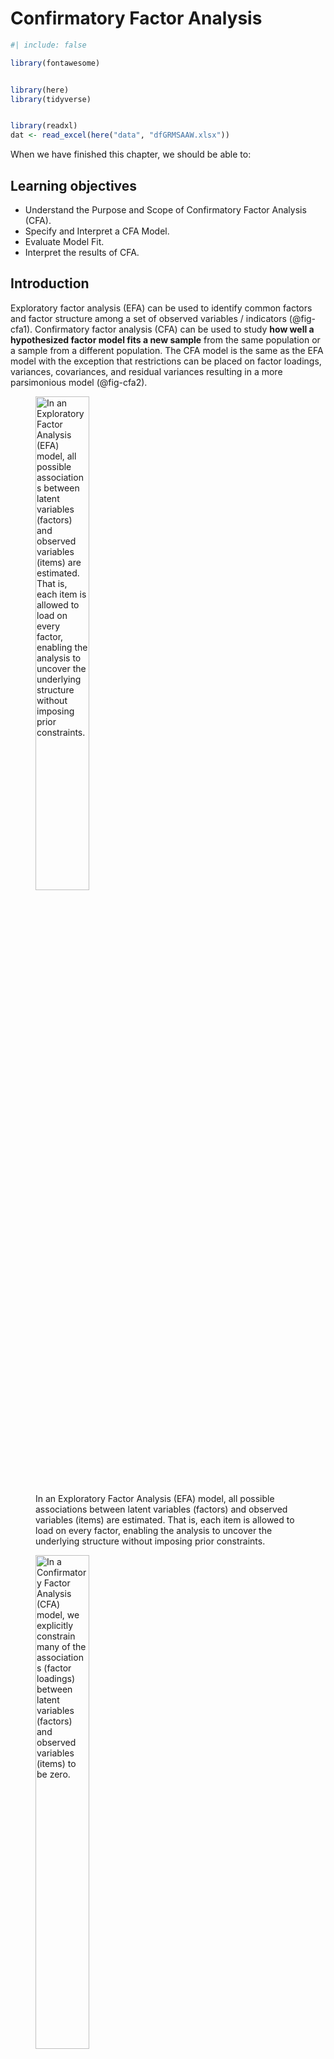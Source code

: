 # Confirmatory Factor Analysis {#sec-cfa}

```r
#| include: false

library(fontawesome)


library(here)
library(tidyverse)


library(readxl)
dat <- read_excel(here("data", "dfGRMSAAW.xlsx"))
```

When we have finished this chapter, we should be able to:

::: {.callout-caution icon="false"}
## Learning objectives

-   Understand the Purpose and Scope of Confirmatory Factor Analysis (CFA).
-   Specify and Interpret a CFA Model.
-   Evaluate Model Fit.
-   Interpret the results of CFA.
:::

## Introduction

Exploratory factor analysis (EFA) can be used to identify common factors and factor structure among a set of observed variables / indicators (@fig-cfa1). Confirmatory factor analysis (CFA) can be used to study **how well a hypothesized factor model fits a new sample** from the same population or a sample from a different population. The CFA model is the same as the EFA model with the exception that restrictions can be placed on factor loadings, variances, covariances, and residual variances resulting in a more parsimonious model (@fig-cfa2).

![In an Exploratory Factor Analysis (EFA) model, all possible associations between latent variables (factors) and observed variables (items) are estimated. That is, each item is allowed to load on every factor, enabling the analysis to uncover the underlying structure without imposing prior constraints.](images/cfa1.png){#fig-cfa1 width="45%"}

![In a Confirmatory Factor Analysis (CFA) model, we explicitly constrain many of the associations (factor loadings) between latent variables (factors) and observed variables (items) to be zero.](images/cfa2.png){#fig-cfa2 width="45%"}

## First-order CFA model

**EXAMPLE DATA**

Our data analysis is based on the paper published by Keum et al's Gendered Racial Microaggressions Scale for Asian American Women. This article reported support for a total scale score (22 items) and four subscales. Items were rated on a 6-point Likert scale ranging from 0 (not at all stressful) to 5 (extremely stressful).

```r
#| echo: false
#| label: fig-dfGRMSAAW0
#| fig-cap: Table with raw data.

DT::datatable(dat, extensions = c('Scroller', 'Buttons'), rownames = FALSE,
              options = list(deferRender = F, dom = 'Bt', scrollY = 452, scroller = TRUE, scrollX = T, pageLength = 10, buttons = 
      list(list(
        extend = 'csv',
        filename = 'dfGRMSAAW'
      ))))

```

Below, we outline the four subscales, including the number of items in each, their abbreviations, and a sample item representing each factor:

-   Ascribed Submissiveness (9 items)
    -   Others expect me to be submissive. (AS1)
    -   Others have been surprised when I disagree with them. (AS2)
    -   Others take my silence as a sign of compliance. (AS3)
    -   Others have been surprised when I do things independent of my family. (AS4)
    -   Others have implied that AAW seem content for being a subordinate. (AS5)
    -   Others treat me as if I will always comply with their requests. (AS6)
    -   Others expect me to sacrifice my own needs to take care of others (e.g., family, partner) because I am an AAW. (AS7)
    -   Others have hinted that AAW are not assertive enough to be leaders. (AS8)
    -   Others have hinted that AAW seem to have no desire for leadership. (AS9)
-   Asian Fetishism (4 items)
    -   Others express sexual interest in me because of my Asian appearance. (AF1)
    -   Others take sexual interest in AAW to fulfill their fantasy. (AF2)
    -   Others take romantic interest in AAW just because they never had sex with an AAW before. (AF3)
    -   Others have treated me as if I am always open to sexual advances. (AF4)
-   Media Invalidation (5 items)
    -   I see non-Asian women being casted to play female Asian characters.(MI1)
    -   I rarely see AAW playing the lead role in the media. (MI2)
    -   I rarely see AAW in the media. (MI3)
    -   I see AAW playing the same type of characters (e.g., Kung Fu woman, sidekick, mistress, tiger mom) in the media. (MI4)
    -   I see AAW characters being portrayed as emotionally distant (e.g., cold-hearted, lack of empathy) in the media. (MI5)
-   Assumptions of Universal Appearance (4 items)
    -   Others have talked about AAW as if they all have the same facial features (e.g., eye shape, skin tone). (AUA1)
    -   Others have suggested that all AAW look alike.(AUA2)
    -   Others have talked about AAW as if they all have the same body type (e.g., petite, tiny, small-chested). (AUA3)
    -   Others have pointed out physical traits in AAW that do not look 'Asian'.

![A simple path diagram of four first-order CFA model.](images/cfa4.png){#fig-cfa4 width="45%"}

The equations of the model are:

$$AS_1 = intercept1 + l_1 \cdot AS + e_1$$

$$AS_2 = intercept2 + l_2 \cdot AS + e_2$$

$$AS_3 = intercept3 + l_3 \cdot AS + e_3$$ ...

$$AS_9 = intercept9 + l_9 \cdot AS + e_9$$

$$AF_1 = intercept10 + l_{10} \cdot AF + e_{10}$$

$$AF_2 = intercept11 + l_{11} \cdot AF + e_{11}$$

etc.

where $l_{1}, l_{2}, ...$ are the loadings.

## Example of GRMSAAW Stress Appraisal

On the Jamovi top menu navigate to

```mermaid
flowchart LR
  A(Analyses) -.-> B(Factor) -.-> C(Confirmatory Factor Analysis)
```

as shown below (@fig-cfa5).

![Select Confirmatory Factor Analysis from Factor.](images/cfa5.png){#fig-cfa5 width="70%"}

The *Confirmatory Factor Analysis box* opens. Select the AS1-AS9 variables from the left-hand pane, transfer them into the "Factors" box and give then the label "AS" (@fig-cfa6):

![Select AS1-AS9 for the fisrt factor named AS.](images/cfa6.png){#fig-cfa6 width="70%"}

Next, add a new Factor in the "Factors" box and label it “AF”. Select the AF1-AF4 variables and transfer them into the "Factors" box under the “Conscientiousness” label (@fig-cfa7):

![Select AF1-AF4 for the second factor named AF.](images/cfa7.png){#fig-cfa7 width="70%"}

Similarly, add a new factor to the "Factors" box and label it “MI”. Then, select the MI1–MI5 variables and move them into the "Factors" box under the “MI” label. Next, add another new factor labeled “AUA”, and transfer the AUA1–AUA4 variables into the "Factors" box under the “AUA” label.

By default, Jamovi standardizes the latent variables so that their variances are equal to 1 (**Factor Variances = 1**), while keeping the observed indicator variables on their original measurement scales. In this case, the factor loadings (estimates) represent the change in the unstandardized observed variable associated with a one standard deviation increase in the standardized latent variable.

We have also the option to set the first item of each factor as a reference by constraining its loading to 1 (**Scale factor = scale first indicator**). Let's apply this constraint (@fig-cfa10).

![Select Options, Estimates, Model fit measures and Plots provided for CFA.](images/cfa10.png){#fig-cfa10 width="70%"}

## Results

### Factor Loadings (regression coefficients) table

![Path diagram of four first-order CFA model.](images/cfa8.png){#fig-cfa8 width="95%"}

-   *Estimate* contains the estimated or fixed parameter value for each model parameter. Note that in the unstandardized solution, the first items for each factor—such as AS1, AF1, MI1, and AUA1—may appear incomplete, showing only a fixed value of 1.000. When a coefficient is fixed for identification purposes, it does not have an associated standard error and, as a result, no significance test is performed.

::: content-box-blue
**Example**

The unstandardized loading for AS2 is estimated at 1.132. This indicates that for every one-unit increase in the latent factor AS, the score on indicator AS2 is estimated to increase by 1.132 points on the 0-to-5 stress scale. This indicates that AS2 increases 0.132 points more than the reference indicator AS1.
:::

-   *SE* is the standard error for each estimated parameter.

-   *95% Confidence Interval* is the confidence intervakl for each estimated parameter.

-   *Z-value* is the Wald statistic (the parameter divided by its SE).

-   *P(\>\|z\|)* is the p value for testing the null hypothesis that the parameter equals zero in the population.

-   *Stand. Estimate* both latent and observed variables are standardized; this is considered the "completely standardized solution". Therefore, the standardized estimate represents the change in the standardized observed variable for a one standard deviation change in the standardized latent variable. They can be directly compared across different indicators and latent variables.

### Factor Variances and Covariances

![Variances and covariances between factors.](images/cfa11.png){#fig-cfa11 width="95%"}

 

![Variances and covariances between factors in path diagram.](images/cfa13.png){#fig-cfa13 width="95%"}

 

### Residuals covariances (error terms)

![Error terms of the observed variables.](images/cfa12.png){#fig-cfa12 width="95%"}

 

![Error terms of the observed variables in path diagram.](images/cfa14.png){#fig-cfa14 width="95%"}

 

### Model Fit in CFA

There are many measures of fit in Confirmatory Factor Analysis:

![Measures of fit in Confirmatory Factor Analysis.](images/cfa501.png){#fig-cfa501 width="70%"}

-   **Chi-square test**. The chi-square test can be used to assess whether the model fits the data adequately. A non-significant chi-square value (e.g., p ≥ 0.05) indicates that the model fits the data reasonably well. However, the test is highly sensitive to sample size—tending to yield non-significant results in small samples even when fit is poor, and significant results in large samples even when the model fits well.

-   **The Comparative Fit Index (CFI):** The CFI is an incremental fit index, meaning it evaluates how much the hypothesized model improves upon a baseline (or null) model that assumes no associations among variables. CFI values range from 0 to 1, with higher values indicating better fit. (Rule of thumb: CFI values above 0.90 are generally considered indicative of acceptable model fit, while values above 0.95 suggest a good model fit).

-   **Tucker-Lewis Index (TLI):** The TLI penalizes model complexity more heavily than the CFI. TLI values can sometimes exceed 1.0, making the index somewhat unstable. Given the close association between TLI and CFI, it is generally recommended to report only one of the two.

-   **RMSEA (Root Mean Square Error of Approximation):** The RMSEA is an absolute fit index interpreted as a badness-of-fit measure, with 0.00 indicating a perfect fit. It tends to favor models with more degrees of freedom and larger sample sizes. A unique feature of RMSEA is that it is accompanied by a 90% confidence interval. Although there is ongoing debate about acceptable RMSEA values, a common consensus is that $RMSEA \geq 0.10$ indicates poor fit, while $RMSEA \leq 0.06$ suggests a good fit. When interpreting the RMSEA, it's important to examine the upper bound of the confidence interval to ensure it does not approach problematic levels.

-   **SRMR (Standardized Root Mean Square Residual):** The SRMR is another absolute fit index and, like RMSEA, is a badness-of-fit statistic—values closer to 0.00 indicate better fit. The SRMR is a standardized version of the Root Mean Square Residual (RMR), which measures the mean absolute covariance residual. Standardization facilitates interpretation across different models. Poor model fit is typically flagged when $SRMR \geq 0.10$.

According to Hu and Bentler (1999), an acceptable fit is achieved when $CFI \geq 0.95$ and $SRMR \leq 0.08$—a guideline known as the combination rule. This recommendation, however, remains a topic of debate.

The conventional cutoffs for the aforementioned model fit indices – like any rule of thumb – should be applied with caution. Additionally, these indices do not always align with one another, which is why researchers often examine multiple fit indices to make an informed judgment about whether a model adequately fits the data.

Using these criteria, we can evaluate how well our hypothesized factor model fits the sample data.

![Model Fit statistical test and measures.](images/cfa9.png){#fig-cfa9 width="55%"}

 

**In summary**

| Criteria | Our Results | Criteria met? |
|:------------------------|:---------------------------:|:----------------:|
| Standardized Estimates significant, strong | AS: 0.50 to 0.65; AF: 0.42 to 0.62; MI: 0.38 to 0.58; AUA: 0.54 to 0.63 | Yes |
| Non-significant chi-square | $\chi ^{2}(203) = 232.453, p = 0.076$ | Yes |
| $CFI\geq 0.95$ | CFI = 0.976 | Yes |
| $RMSEA\leq 0.05$ (but definitely \< 0.10) | RMSEA = 0.022, 90%CI(0.000, 0.034) | Yes |
| $SRMR\leq 0.08$ (but definitely \< 0.10) | SRMR = 0.045 | Yes |
| Combination rule: $CFI \geq 0.95$ and $SRMR \leq 0.08$ | CFI = 0.976, SRMR = 0.045 | Yes |

## Path diafram of the first-rder correlated four-factors CFA model

For each factor, one item (typically the first listed on the left) should be specified as the reference indicator and is represented with a dashed line. In the unstandardized solution, its loading is fixed to 1.0 to establish the scale of the latent variable (@fig-cfa3).

![Path diafram of the first-rder correlated four-factors CFA model (unstandardized).](images/cfa3.png){#fig-cfa3 width="100%"}

## Report the results

> We evaluated a first-order, correlated factors model where each of the 22 items loaded onto one of four factors and the factors were free to correlate. Standardized estimates ranged between 0.50 to 0.65 on the AS factor, 0.42 to 0.62 on the AF factor, 0.38 to 0.58 on MI factor, and 0.54 to 0.63 on AUA factor. The Chi-square index was not statistically significant ($\chi ^{2}(203)=232.5, p = 0.076$) indicating reasonable fit. The CFI value of 0.976 exceeded the recommendation of 0.95. The RMSEA = 0.022 (90%CI\[.000, 0.034\]) was satisfactory. The SRMR value of 0.045 remained below the warning value of 0.10.
